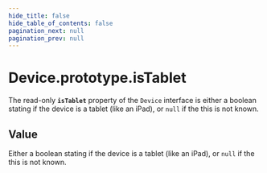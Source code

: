 ```yaml
---
hide_title: false
hide_table_of_contents: false
pagination_next: null
pagination_prev: null
---
```

# Device.prototype.isTablet

The read-only **`isTablet`** property of the `Device` interface is
either a boolean stating if the device is a tablet (like an iPad), or `null` if the this is not known.


## Value

Either a boolean stating if the device is a tablet (like an iPad), or `null` if the this is not known.
